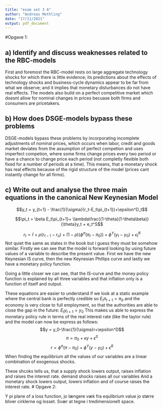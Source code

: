 ```yaml
---
title: "exam set 3 A"
author: "Andreas Methling"
date: "17/11/2021"
output: pdf_document
---
```


#Opgave 1:

## a) Identify and discuss weaknesses related to the RBC-models

First and foremost the RBC-model rests on large aggregate technology shocks for which there is little evidence; its predictions about the effects of technology shocks and business-cycle dynamics appear to be far from what we observe; and it implies that monetary disturbances do not have real effects. The models also build on a perfect competitive market which doesnt allow for nominal changes in prices becuase both firms and consumers are pricetakers.

## b) How does DSGE-models bypass these problems

DSGE-models bypass these problems by incorporating incomplete adjustments of nominal prices, which occurs when labor, credit and goods market deviates from the assumption of perfect competion and uses imperfect competion, where some firms change prices every two period or have a chance to change price each period (not completly flexible both fixed for a number of periods at a time). This means, that a monetary shock has real effects because of the rigid structure of the model (prices cant instantly change for all firms). 


## c) Write out and analyse the three main equations in the canonical New Keynesian Model

$$y_t = y_{t+1} - \frac{1}{\sigma}(r_t-E_t\pi_{t+1})+\epsilon^D_t$$

$$\pi_t = \beta E_t\pi_{t+1}+ \lambda\frac{(1-\theta)(1-\theta\beta)}{\theta}y_t + e_t^S$$

$$r_t = \bar r +\rho(r_{t-1}-r_o)+(1-\rho)(\phi^\pi(\pi_t-\pi_0))+\phi^Y(y_t-y_0)+\epsilon^R_t$$
Not quiet the same as states in the book but i guess they must be somehow similar. Firstly we can see that the model is forward looking by using future values of a variable to describe the present value. First we have the new Keynesian IS curve, then the new Keynesian Phillips curve and lastly we have a monetary policy function.

Going a little closer we can see, that the IS-curve and the money policy function is explained by all three variables and that inflation only is a function of itself and output. 

These equations are easier to understand if we look at a static example where the central bank is perfectly credible so $E_t\pi_{t+1} = \pi_0$ and the economy is very close to full employment, so that the authorities are able to close the gap in the future: $E_ty_{t+1}=y_0$ This makes us able to express the monetary policy rule in terms of the real interest rate (like the taylor rule) and the model can now be express as follows: 
$$y = y_0-\frac{1}{\sigma}r+\epsilon^D$$ $$\pi = \pi_0 + \kappa y +\epsilon^S$$ $$r = \phi^\pi(\pi-\pi_0) + \phi^Y(y-y_0)+\epsilon^R$$
When finding the equilibrium all the values of our variables are a linear combination of exogenous shocks.

These shcoks tells us, that a supply shock lowers output, raises inflation and raises the interest rate.
demand shocks raises all our variables
And a monetary shock lowers output, lowers inflation and of course raises the interest rate.
# Opgave 2:






Y pi plane of a loss function, jo længere væk fra equlibrium value jo større bliver cirklerne og losset. Svær at tegne i tredimensionelt space.